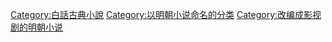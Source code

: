 [[Category:白話古典小說|Category:白話古典小說]]
[[Category:以明朝小说命名的分类|Category:以明朝小说命名的分类]]
[[Category:改编成影视剧的明朝小说|Category:改编成影视剧的明朝小说]]
